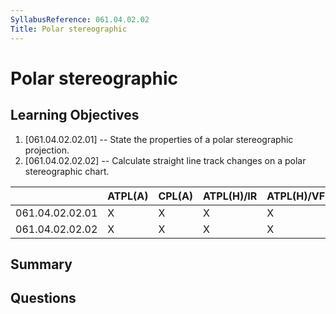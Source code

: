 ```yaml
---
SyllabusReference: 061.04.02.02
Title: Polar stereographic
---
```


# Polar stereographic

## Learning Objectives

1. [061.04.02.02.01] -- State the properties of a polar stereographic
   projection.
2. [061.04.02.02.02] -- Calculate straight line track changes on a polar
   stereographic chart.

|                 | ATPL(A) | CPL(A) | ATPL(H)/IR | ATPL(H)/VFR | CPL(H) | IR  | CBIR(A) |
| --------------- | ------- | ------ | ---------- | ----------- | ------ | --- | ------- |
| 061.04.02.02.01 | X       | X      | X          | X           | X      |     |         |
| 061.04.02.02.02 | X       | X      | X          | X           | X      |     |         |

## Summary

## Questions
